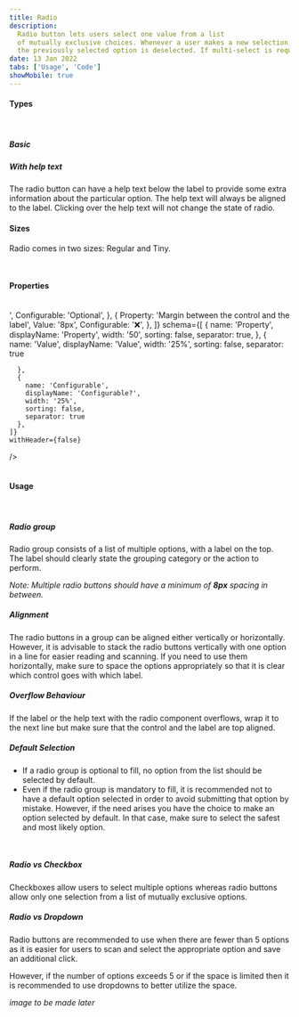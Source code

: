 ```yaml
---
title: Radio
description:
  Radio button lets users select one value from a list 
  of mutually exclusive choices. Whenever a user makes a new selection, 
  the previously selected option is deselected. If multi-select is required use checkboxes instead of radio. 
date: 13 Jan 2022
tabs: ['Usage', 'Code']
showMobile: true
---
```


#### Types

<br />

##### Basic

<Preview name='default-radio'/>

##### With help text

The radio button can have a help text below the label to provide some extra information about the particular option. The help text will always be aligned to the label. Clicking over the help text will not change the state of radio. 

<Preview name='radio-with-help-text'/>

#### Sizes

Radio comes in two sizes: Regular and Tiny.

<Preview name='radio-variants-size'/>
<br/>

#### Properties

<br/>

<Card shadow='none'>
  <Table
    showMenu={false}
    separator={true}
    data={[
      {
        Property: 'Label',
        Value: '<Label>',
        Configurable: 'Optional',
      },
      {
        Property: 'Margin between the control and the label',
        Value: '8px',
        Configurable: '❌',
      },
    ]}
    schema={[
      {
        name: 'Property',
        displayName: 'Property',
        width: '50',
        sorting: false,
        separator: true,
      },
      {
        name: 'Value',
        displayName: 'Value',
        width: '25%',
        sorting: false,
        separator: true
        
      },
      {
        name: 'Configurable',
        displayName: 'Configurable?',
        width: '25%',
        sorting: false,
        separator: true
      },
    ]}
    withHeader={false}
  />
</Card>
<br/>
<br/>

#### Usage
<br/>

##### Radio group

Radio group consists of a list of multiple options, with a label on the top. The label should clearly state the grouping category or the action to perform. 

*Note: Multiple radio buttons should have a minimum of ***8px*** spacing in between.*

<Preview name='radio-radio-group'/>

##### Alignment

The radio buttons in a group can be aligned either vertically or horizontally. However, it is advisable to stack the radio buttons vertically with one option in a line for easier reading and scanning. If you need to use them horizontally, make sure to space the options appropriately so that it is clear which control goes with which label. 

<Preview name='alignment-of-radio-group'/>

##### Overflow Behaviour 

If the label or the help text with the radio component overflows, wrap it to the next line but make sure that the control and the label are top aligned.

<Preview name='overflow-content'/>

##### Default Selection

<ul>
  <li>If a radio group is optional to fill, no option from the list should be selected by default. </li>
  <li>Even if the radio group is mandatory to fill, it is recommended not to have a default option selected in order to avoid submitting that option by mistake. However, if the need arises you have the choice to make an option selected by default. In that case, make sure to select the safest and most likely option. </li>
</ul>
<br/>

##### Radio vs Checkbox

Checkboxes allow users to select multiple options whereas radio buttons allow only one selection from a list of mutually exclusive options.
<br/>

##### Radio vs Dropdown

Radio buttons are recommended to use when there are fewer than 5 options as it is easier for users to scan and select the appropriate option and save an additional click. 

However, if the number of options exceeds 5 or if the space is limited then it is recommended to use dropdowns to better utilize the space.

*image to be made later*

